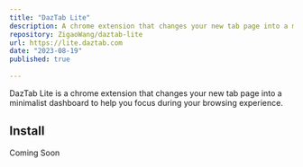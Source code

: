 ```yaml
---
title: "DazTab Lite"
description: A chrome extension that changes your new tab page into a minimalist dashboard to help you focus during your browsing experience.
repository: ZigaoWang/daztab-lite
url: https://lite.daztab.com
date: "2023-08-19"
published: true
  
---
```

DazTab Lite is a chrome extension that changes your new tab page into a minimalist dashboard to help you focus during your browsing experience.

## Install

Coming Soon

